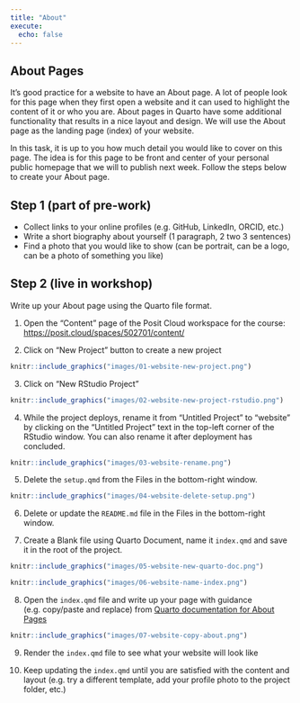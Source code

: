 ```yaml
---
title: "About"
execute: 
  echo: false
---
```


## About Pages

It's good practice for a website to have an About page. A lot of people look for this page when they first open a website and it can used to highlight the content of it or who you are. About pages in Quarto have some additional functionality that results in a nice layout and design. We will use the About page as the landing page (index) of your website. 

In this task, it is up to you how much detail you would like to cover on this page. The idea is for this page to be front and center of your personal public homepage that we will to publish next week. Follow the steps below to create your About page.

## Step 1 (part of pre-work)

- Collect links to your online profiles (e.g. GitHub, LinkedIn, ORCID, etc.)
- Write a short biography about yourself (1 paragraph, 2 two 3 sentences)
- Find a photo that you would like to show (can be portrait, can be a logo, can be a photo of something you like)

## Step 2 (live in workshop)

Write up your About page using the Quarto file format.

1. Open the "Content" page of the Posit Cloud workspace for the course: <https://posit.cloud/spaces/502701/content/>

2. Click on "New Project" button to create a new project

```r
knitr::include_graphics("images/01-website-new-project.png")
```

3. Click on "New RStudio Project"

```r
knitr::include_graphics("images/02-website-new-project-rstudio.png")
```

4. While the project deploys, rename it from "Untitled Project" to "website" by clicking on the "Untitled Project" text in the top-left corner of the RStudio window. You can also rename it after deployment has concluded.

```r
knitr::include_graphics("images/03-website-rename.png")
```

5. Delete the `setup.qmd` from the Files in the bottom-right window.


```r
knitr::include_graphics("images/04-website-delete-setup.png")
```

6. Delete or update the `README.md` file in the Files in the bottom-right window.

7. Create a Blank file using Quarto Document, name it `index.qmd` and save it in the root of the project.

```r
knitr::include_graphics("images/05-website-new-quarto-doc.png")
```

```r
knitr::include_graphics("images/06-website-name-index.png")
```

8. Open the `index.qmd` file and write up your page with guidance (e.g. copy/paste and replace) from  [Quarto documentation for About Pages](https://quarto.org/docs/websites/website-about.html) 


```r
knitr::include_graphics("images/07-website-copy-about.png")
```

9. Render the `index.qmd` file to see what your website will look like

10. Keep updating the `index.qmd` until you are satisfied with the content and layout (e.g. try a different template, add your profile photo to the project folder, etc.)
